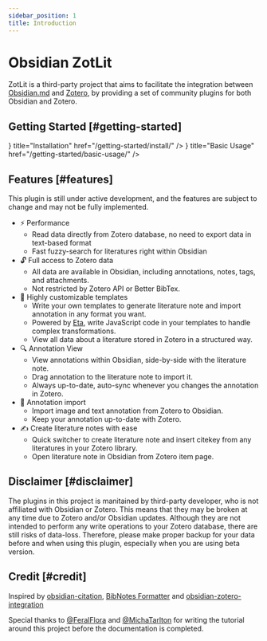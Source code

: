 ```yaml
---
sidebar_position: 1
title: Introduction
---
```



# Obsidian ZotLit

ZotLit is a third-party project that aims to facilitate the integration between [Obsidian.md](https://obsidian.md) and [Zotero](https://www.zotero.org), by providing a set of community plugins for both Obsidian and Zotero.

## Getting Started [#getting-started]

<Cards>
  <Card icon={<FaDownload />} title="Installation" href="/getting-started/install/" />
  <Card icon={<FaHammer />} title="Basic Usage" href="/getting-started/basic-usage/" />
</Cards>

## Features [#features]

<Callout type="warning">
  This plugin is still under active development, and the features are subject to
  change and may not be fully implemented.
</Callout>

- ⚡️ Performance
  - Read data directly from Zotero database, no need to export data in text-based format
  - Fast fuzzy-search for literatures right within Obsidian
- 🔓 Full access to Zotero data
  - All data are available in Obsidian, including annotations, notes, tags, and attachments.
  - Not restricted by Zotero API or Better BibTex.
- 🔨 Highly customizable templates
  - Write your own templates to generate literature note and import annotation in any format you want.
  - Powered by [Eta](https://eta.js.org/), write JavaScript code in your templates to handle complex transformations.
  - View all data about a literature stored in Zotero in a structured way.
- 🔍 Annotation View
  - View annotations within Obsidian, side-by-side with the literature note.
  - Drag annotation to the literature note to import it.
  - Always up-to-date, auto-sync whenever you changes the annotation in Zotero.
- 📝 Annotation import
  - Import image and text annotation from Zotero to Obsidian.
  - Keep your annotation up-to-date with Zotero.
- ✍️ Create literature notes with ease
  - Quick switcher to create literature note and insert citekey from any literatures in your Zotero library.
  - Open literature note in Obsidian from Zotero item page.

## Disclaimer [#disclaimer]

The plugins in this project is manitained by third-party developer, who is not affiliated with Obsidian or Zotero. This means that they may be broken at any time due to Zotero and/or Obsidian updates. Although they are not intended to perform any write operations to your Zotero database, there are still risks of data-loss. Therefore, please make proper backup for your data before and when using this plugin, especially when you are using beta version.

## Credit [#credit]

Inspired by [obsidian-citation](https://github.com/hans/obsidian-citation-plugin), [BibNotes Formatter](https://github.com/stefanopagliari/bibnotes) and [obsidian-zotero-integration](https://github.com/mgmeyers/obsidian-zotero-integration)

Special thanks to [@FeralFlora](https://github.com/FeralFlora) and [@MichaTarlton](https://github.com/MichaTarlton) for writing the tutorial around this project before the documentation is completed.